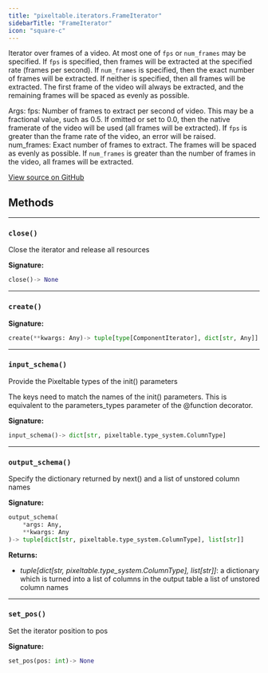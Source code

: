 ```yaml
---
title: "pixeltable.iterators.FrameIterator"
sidebarTitle: "FrameIterator"
icon: "square-c"
---
```


Iterator over frames of a video. At most one of `fps` or `num_frames` may be specified. If `fps` is specified, then frames will be extracted at the specified rate (frames per second). If `num_frames` is specified, then the exact number of frames will be extracted. If neither is specified, then all frames will be extracted. The first frame of the video will always be extracted, and the remaining frames will be spaced as evenly as possible.

Args: fps: Number of frames to extract per second of video. This may be a fractional value, such as 0.5. If omitted or set to 0.0, then the native framerate of the video will be used (all frames will be extracted). If `fps` is greater than the frame rate of the video, an error will be raised. num_frames: Exact number of frames to extract. The frames will be spaced as evenly as possible. If `num_frames` is greater than the number of frames in the video, all frames will be extracted.


<a href="https://github.com/pixeltable/pixeltable/blob/v0.3/pixeltable/iterators/video.py#L19" target="_blank">View source on GitHub</a>

## Methods


---

### `close()`

Close the iterator and release all resources


**Signature:**

```python
close()-> None
```


---

### `create()`

**Signature:**

```python
create(**kwargs: Any)-> tuple[type[ComponentIterator], dict[str, Any]]
```


---

### `input_schema()`

Provide the Pixeltable types of the init() parameters


The keys need to match the names of the init() parameters. This is equivalent to the parameters_types parameter of the @function decorator.


**Signature:**

```python
input_schema()-> dict[str, pixeltable.type_system.ColumnType]
```


---

### `output_schema()`

Specify the dictionary returned by next() and a list of unstored column names


**Signature:**

```python
output_schema(
    *args: Any,
    **kwargs: Any
)-> tuple[dict[str, pixeltable.type_system.ColumnType], list[str]]
```

**Returns:**

- *tuple[dict[str, pixeltable.type_system.ColumnType], list[str]]*: a dictionary which is turned into a list of columns in the output table a list of unstored column names



---

### `set_pos()`

Set the iterator position to pos


**Signature:**

```python
set_pos(pos: int)-> None
```


